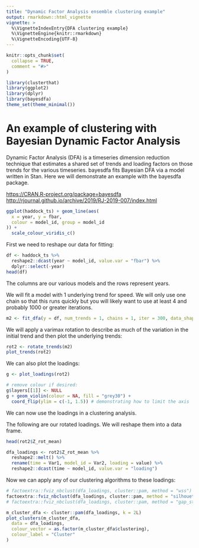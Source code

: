 ```yaml
---
title: "Dynamic Factor Analysis ensemble clustering example"
output: rmarkdown::html_vignette
vignette: >
  %\VignetteIndexEntry{DFA clustering example}
  %\VignetteEngine{knitr::rmarkdown}
  %\VignetteEncoding{UTF-8}
---
```


```r
knitr::opts_chunk$set(
  collapse = TRUE,
  comment = "#>"
)
```

```r
library(clusterthat)
library(ggplot2)
library(dplyr)
library(bayesdfa)
theme_set(theme_minimal())
```

# An example of clustering with Bayesian Dynamic Factor Analysis

Dynamic Factor Analysis (DFA) is a timeseries dimension reduction technique that estimates a shared set of trends and loading factors on those trends for the various timeseries. bayesdfa fits Bayesian DFA via a model written in Stan. Here we will demonstrate an example with the bayesdfa package.

<https://CRAN.R-project.org/package=bayesdfa>
<http://rjournal.github.io/archive/2019/RJ-2019-007/index.html>

```r
ggplot(haddock_ts) + geom_line(aes(
  x = year, y = fbar,
  colour = model_id, group = model_id
)) +
  scale_colour_viridis_c()
```

First we need to reshape our data for fitting:

```r
df <- haddock_ts %>%
  reshape2::dcast(year ~ model_id, value.var = "fbar") %>%
  dplyr::select(-year)
head(df)
```

The columns are our various models and the rows represent years.

We will fit a model with 1 underlying trend for speed. We will only use one chain so that this runs quickly but you will likely want to use at least 4 and probably 1000 or greater iterations.

```r
m2 <- fit_dfa(y = df, num_trends = 1, chains = 1, iter = 300, data_shape = "long")
```

We will apply a varimax rotation to describe as much of the variation in the initial trend and then plot the underlying trends:

```r
rot2 <- rotate_trends(m2)
plot_trends(rot2)
```

We can also plot the loadings:

```r
g <- plot_loadings(rot2)

# remove colour if desired:
g$layers[[1]] <- NULL
g + geom_violin(colour = NA, fill = "grey30") +
  coord_flip(ylim = c(-1, 1.5)) # demonstrating how to limit the axis
```

We can now use the loadings in a clustering analysis.

The following are our rotated loadings. We will reshape them into a data frame.

```r
head(rot2$Z_rot_mean)

dfa_loadings <- rot2$Z_rot_mean %>%
  reshape2::melt() %>%
  rename(time = Var1, model_id = Var2, loading = value) %>%
  reshape2::dcast(time ~ model_id, value.var = "loading")
```

Now we can apply any of our clustering algorithms to these loadings:

```r
# factoextra::fviz_nbclust(dfa_loadings, cluster::pam, method = "wss")
factoextra::fviz_nbclust(dfa_loadings, cluster::pam, method = "silhouette")
# factoextra::fviz_nbclust(dfa_loadings, cluster::pam, method = "gap_stat")

m_cluster_dfa <- cluster::pam(dfa_loadings, k = 2L)
plot_clusters(m_cluster_dfa,
  data = dfa_loadings,
  colour_vector = as.factor(m_cluster_dfa$clustering),
  colour_label = "Cluster"
)
```
